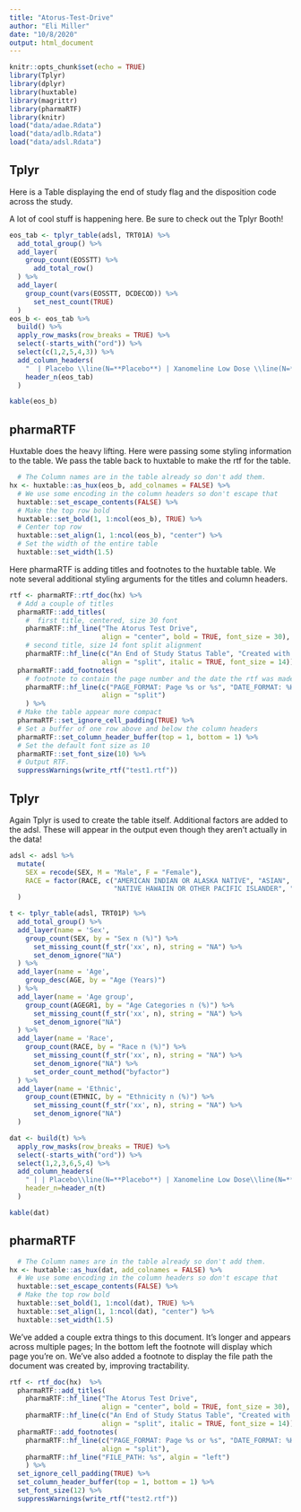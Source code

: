 ```yaml
---
title: "Atorus-Test-Drive"
author: "Eli Miller"
date: "10/8/2020"
output: html_document
---
```


```r
knitr::opts_chunk$set(echo = TRUE)
library(Tplyr)
library(dplyr)
library(huxtable)
library(magrittr)
library(pharmaRTF)
library(knitr)
load("data/adae.Rdata")
load("data/adlb.Rdata")
load("data/adsl.Rdata")
```

## Tplyr

Here is a Table displaying the end of study flag and the disposition code across the study.

A lot of cool stuff is happening here. Be sure to check out the Tplyr Booth!

```r
eos_tab <- tplyr_table(adsl, TRT01A) %>%
  add_total_group() %>%
  add_layer(
    group_count(EOSSTT) %>%
      add_total_row()
  ) %>%
  add_layer(
    group_count(vars(EOSSTT, DCDECOD)) %>%
      set_nest_count(TRUE)
  )
eos_b <- eos_tab %>%
  build() %>%
  apply_row_masks(row_breaks = TRUE) %>%
  select(-starts_with("ord")) %>%
  select(c(1,2,5,4,3)) %>%
  add_column_headers(
    "  | Placebo \\line(N=**Placebo**) | Xanomeline Low Dose \\line(N=**Xanomeline Low Dose**) | Xanomeline High Dose \\line(N=**Xanomeline High Dose**) | Total \\line(N=**Total**)",
    header_n(eos_tab)
  )

kable(eos_b)
```

## pharmaRTF

Huxtable does the heavy lifting. Here were passing some styling information to the table. We pass the table back to huxtable to make the rtf for the table.

```r
  # The Column names are in the table already so don't add them.
hx <- huxtable::as_hux(eos_b, add_colnames = FALSE) %>%
  # We use some encoding in the column headers so don't escape that
  huxtable::set_escape_contents(FALSE) %>%
  # Make the top row bold
  huxtable::set_bold(1, 1:ncol(eos_b), TRUE) %>%
  # Center top row
  huxtable::set_align(1, 1:ncol(eos_b), "center") %>%
  # Set the width of the entire table
  huxtable::set_width(1.5)

```

Here pharmaRTF is adding titles and footnotes to the huxtable table. We note several additional styling arguments for the titles and column headers.

```r
rtf <- pharmaRTF::rtf_doc(hx) %>%
  # Add a couple of titles
  pharmaRTF::add_titles(
    #  first title, centered, size 30 font
    pharmaRTF::hf_line("The Atorus Test Drive",
                       align = "center", bold = TRUE, font_size = 30),
    # second title, size 14 font split alignment
    pharmaRTF::hf_line(c("An End of Study Status Table", "Created with Tplyr, huxtable, and pharmaRTF"),
                       align = "split", italic = TRUE, font_size = 14)) %>%
  pharmaRTF::add_footnotes(
    # footnote to contain the page number and the date the rtf was made
    pharmaRTF::hf_line(c("PAGE_FORMAT: Page %s or %s", "DATE_FORMAT: %H:%M %A, %B %d, %Y"),
                       align = "split")
    ) %>%
  # Make the table appear more compact
  pharmaRTF::set_ignore_cell_padding(TRUE) %>%
  # Set a buffer of one row above and below the column headers
  pharmaRTF::set_column_header_buffer(top = 1, bottom = 1) %>%
  # Set the default font size as 10
  pharmaRTF::set_font_size(10) %>%
  # Output RTF.
  suppressWarnings(write_rtf("test1.rtf"))
```

## Tplyr

Again Tplyr is used to create the table itself. Additional factors are added to the adsl. These will appear in the output even though they aren't actually in the data!

```r
adsl <- adsl %>% 
  mutate(
    SEX = recode(SEX, M = "Male", F = "Female"), 
    RACE = factor(RACE, c("AMERICAN INDIAN OR ALASKA NATIVE", "ASIAN", "BLACK OR AFRICAN AMERICAN", 
                          "NATIVE HAWAIIN OR OTHER PACIFIC ISLANDER", "WHITE", "MULTIPLE"))
  )

t <- tplyr_table(adsl, TRT01P) %>% 
  add_total_group() %>% 
  add_layer(name = 'Sex', 
    group_count(SEX, by = "Sex n (%)") %>% 
      set_missing_count(f_str('xx', n), string = "NA") %>%
      set_denom_ignore("NA")
  ) %>% 
  add_layer(name = 'Age',
    group_desc(AGE, by = "Age (Years)")
  ) %>% 
  add_layer(name = 'Age group', 
    group_count(AGEGR1, by = "Age Categories n (%)") %>% 
      set_missing_count(f_str('xx', n), string = "NA") %>%
      set_denom_ignore("NA")
  ) %>% 
  add_layer(name = 'Race', 
    group_count(RACE, by = "Race n (%)") %>% 
      set_missing_count(f_str('xx', n), string = "NA") %>%
      set_denom_ignore("NA") %>% 
      set_order_count_method("byfactor")
  ) %>% 
  add_layer(name = 'Ethnic', 
    group_count(ETHNIC, by = "Ethnicity n (%)") %>% 
      set_missing_count(f_str('xx', n), string = "NA") %>%
      set_denom_ignore("NA")
  )

dat <- build(t) %>%
  apply_row_masks(row_breaks = TRUE) %>%
  select(-starts_with("ord")) %>%
  select(1,2,3,6,5,4) %>%
  add_column_headers(
    " | | Placebo\\line(N=**Placebo**) | Xanomeline Low Dose\\line(N=**Xanomeline Low Dose**) | Xanomeline High Dose\\line(N=**Xanomeline High Dose**) | Total\\line(N=**Total**)",
    header_n=header_n(t)
  )

kable(dat)
```

## pharmaRTF

```r
  # The Column names are in the table already so don't add them.
hx <- huxtable::as_hux(dat, add_colnames = FALSE) %>%
  # We use some encoding in the column headers so don't escape that
  huxtable::set_escape_contents(FALSE) %>%
  # Make the top row bold
  huxtable::set_bold(1, 1:ncol(dat), TRUE) %>%
  huxtable::set_align(1, 1:ncol(dat), "center") %>%
  huxtable::set_width(1.5)
```

We've added a couple extra things to this document. It's longer and appears across multiple pages; In the bottom left the footnote will display which page you're on. We've also added a footnote to display the file path the document was created by, improving tractability.

```r
rtf <- rtf_doc(hx)  %>%
  pharmaRTF::add_titles(
    pharmaRTF::hf_line("The Atorus Test Drive",
                       align = "center", bold = TRUE, font_size = 30),
    pharmaRTF::hf_line(c("An End of Study Status Table", "Created with Tplyr, huxtable, and pharmaRTF"),
                       align = "split", italic = TRUE, font_size = 14)) %>%
  pharmaRTF::add_footnotes(
    pharmaRTF::hf_line(c("PAGE_FORMAT: Page %s or %s", "DATE_FORMAT: %H:%M %A, %B %d, %Y"),
                       align = "split"),
    pharmaRTF::hf_line("FILE_PATH: %s", algin = "left")
    ) %>%
  set_ignore_cell_padding(TRUE) %>%
  set_column_header_buffer(top = 1, bottom = 1) %>%
  set_font_size(12) %>%
  suppressWarnings(write_rtf("test2.rtf"))
```
